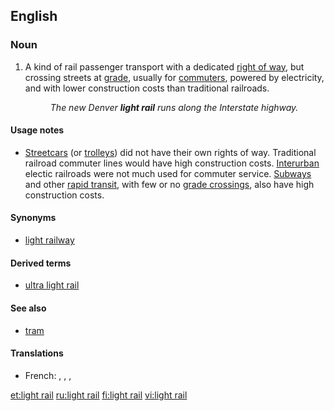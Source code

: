 {{wikipedia|Light rail}}
==English==

===Noun===
{{en-noun|head=[[light]] [[rail]]}}

# {{context|US|transport|lang=en}} A kind of rail passenger transport with a dedicated [[right of way]], but crossing streets at [[grade]], usually for [[commuters]], powered by electricity, and with lower construction costs than traditional railroads.
#: ''The new Denver '''light rail''' runs along the Interstate highway.''

====Usage notes====
* [[streetcars|Streetcars]] (or [[trolleys]]) did not have their own rights of way. Traditional railroad commuter lines would have high construction costs. [[interurban|Interurban]] electic railroads were not much used for commuter service. [[subway|Subways]] and other [[rapid transit]], with few or no [[grade crossings]], also have high construction costs.

====Synonyms====
* [[light railway]] {{context|British|lang=en}}

====Derived terms====
* [[ultra light rail]]

====See also====
* [[tram]]

====Translations====
{{trans-top}}
* French: {{t|fr|train léger}}, {{t|fr|système léger sur rail}}, {{t|fr|transit léger sur rail}}, {{t|fr|système de transport léger sur rail}}
{{trans-mid}}
{{trans-bottom}}

[[et:light rail]]
[[ru:light rail]]
[[fi:light rail]]
[[vi:light rail]]